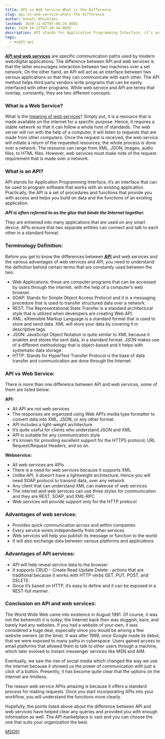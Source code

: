 ```yaml
---
title: API vs Web Service What is the Difference
slug: api-vs-web-service-whats-the-difference
author: Unnati Khushlani
lastmod: 2020-11-02T07:08:24.000Z
date: 2020-10-27T07:20:44.000Z
description: API stands for Application Programming Interface, it’s an interface that can be used to program software that works with an existing application. Practically, the API is a set of procedures and functions that provide you with access and helps you build on data and the functions of an existing application.
tags:
  - msg91-api
---
```


[**API and web services**](https://msg91.com/in/one-api/) are specific communication paths used by modern web/digital applications. The difference between API and web services is that the latter encourages interaction between two machines over a set network. On the other hand, an API will act as an interface between two various applications so that they can communicate with each other. The API method helps third party vendors write programs that can be easily interfaced with other programs. While web service and API are terms that overlap, constantly, they are two different concepts.

### What is a Web Service?

What is the [meaning of web services](https://www.tutorialspoint.com/webservices/what_are_web_services.htm)? Simply put, it is a resource that is made available on the internet for a specific purpose. Hence, it requires a stable network so that it can follow a whole host of standards. The web server will run with the help of a computer, it will listen to requests that are made from other computers. Once the request is received, the web service will initiate a return of the requested resources; the whole process is done over a network. The resource can range from XML, JSON, images, audio files, to HTML files. However, web services must make note of the request requirement that is made over a network.

### What is an API?

API stands for Application Programming Interface, it’s an interface that can be used to program software that works with an existing application. Practically, the API is a set of procedures and functions that provide you with access and helps you build on data and the functions of an existing application.   
  


***API is often referred to as the glue that binds the Internet together.***   
  


They are entwined into many applications that are used on any smart device. APIs ensure that two separate entities can connect and talk to each other in a standard format.

### Terminology Definition:

Before you get to know the differences between [**API**](https://msg91.com/in/one-api/) and web services and the various advantages of web services and API, you need to understand the definition behind certain terms that are constantly used between the two:

* Web Applications: these are computer programs that can be accessed by users through the internet, with the help of a computer’s web browser.
* SOAP: Stands for Simple Object Access Protocol and it is a messaging procedure that is used to transfer structured data over a network.
* REST: The Representational State Transfer is a standard architectural style that is utilized when developers are creating Web API.
* XML: eXtensible Markup Language is a standard format that is used to store and send data. XML will store your data by covering it in descriptive tags.
* JSON: JavaScript Object Notation is quite similar to XML because it enables and stores the sent data, in a standard format. JSON makes use of a different methodology that is object-based and it helps with systematic data storage.
* HTTP: Stands for HyperText Transfer Protocol is the base of data transfer and communication are done through the Internet.

### API vs Web Service:

There is more than one difference between API and web services, some of them are listed below:

**API:**

* All API are not web services
* The responses are organized using Web API’s media type formatter to convert data into XML, JSON, or any other format.
* API includes a light-weight architecture
* It’s quite useful for clients who understand JSON and XML
* API is suitable for any communication style
* It’s known for providing excellent support for the HTTPS protocol; URL Request/Request Headers, and so on.

**Webservice:**

* All web services are APIs
* There is a need for web services because it supports XML
* Unlike API, it doesn’t have a lightweight architecture. Hence you will need SOAP protocol to transmit data, over any network.
* Any client that can understand XML can makeuse of web services
* The internet and web services can use three styles for communication and they are REST, SOAP, and XML-RPC
* Web services will provide support only for the HTTP protocol

### Advantages of web services:

* Provides quick communication across and within companies
* Every service exists independently from other services
* Web services will help you publish its message or function to the world
* It will also exchange data between various platforms and applications

### Advantages of API services:

* API will help reveal service data to the browser
* It supports CRUD – Create Read Update Delete - actions that are traditional because it works with HTTP verbs GET, PUT, POST, and DELETE.
* Since it’s based on HTTP, it’s easy to define and it can be exposed in a REST-full manner.

### Conclusion on API and web services:

The World Wide Web came into existence in August 1991. Of course, it was not the behemoth it is today; the Internet back then was sluggish, bare, and barely had any websites. If you had a website of your own, it was considered a huge deal, especially since you would be among a few website owners (at the time). It was after 1998, once Google made its debut, that we were exposed to many paths in cyberspace. Users gained access to email platforms that allowed them to talk to other users through a machine, which later evolved to instant messenger services like MSN and AIM.

Eventually, we saw the rise of social media which changed the way we use the internet because it showed us the power of communication with just a click of a button. Presently, it has become quite clear that the options on the internet are limitless.

The reason web service APIis amazing is because it offers a standard process for making requests. Once you start incorporating APIs into your workflow, you will understand the functions more clearly.

Hopefully, the points listed above about the difference between API and web services have helped clear any queries and provided you with enough information as well. The API marketplace is vast and you can choose the one that suits your organization the best.

  
[MSG91](https://control.msg91.com/signup) 

